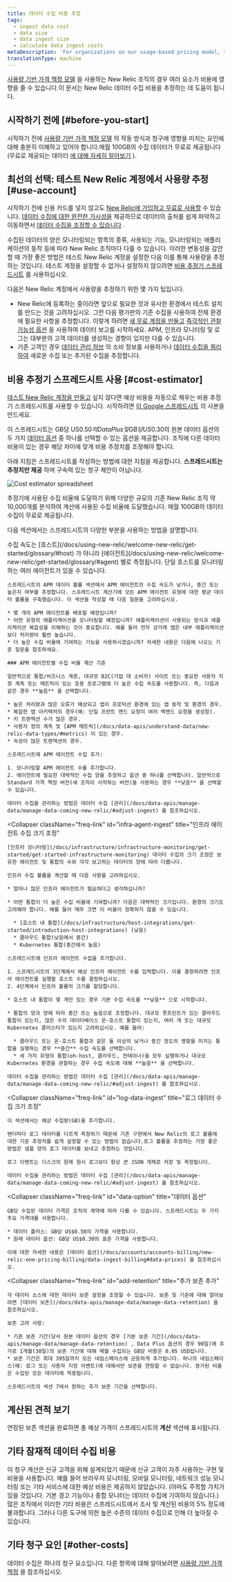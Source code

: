 ```yaml
---
title: 데이터 수집 비용 추정
tags:
  - ingest data cost
  - data size
  - data ingest size
  - calculate data ingest costs
metaDescription: 'For organizations on our usage-based pricing model, this doc helps you estimate the cost for data reported to New Relic.'
translationType: machine
---
```



[사용량 기반 가격 책정 모델](/docs/accounts/accounts-billing/new-relic-one-pricing-billing/new-relic-one-pricing-billing) 을 사용하는 New Relic 조직의 경우 여러 요소가 비용에 영향을 줄 수 있습니다.이 문서는 New Relic 데이터 수집 비용을 추정하는 데 도움이 됩니다.

## 시작하기 전에 [#before-you-start]

시작하기 전에 [사용량 기반 가격 책정 모델](/docs/accounts/accounts-billing/new-relic-one-pricing-billing/new-relic-one-pricing-billing) 의 작동 방식과 청구에 영향을 미치는 요인에 대해 충분히 이해하고 있어야 합니다.매월 100GB의 수집 데이터가 무료로 제공됩니다(무료로 제공되는 데이터 [에 대해 자세히 알아보기](/docs/accounts/accounts-billing/new-relic-one-pricing-billing/new-relic-one-pricing-billing/#free) ).

## 최선의 선택: 테스트 New Relic 계정에서 사용량 추정 [#use-account]

시작하기 전에 신용 카드를 넣지 않고도 [New Relic에 가입하고 무료로 사용할](https://newrelic.com/signup) 수 있습니다. [데이터 수집에 대한 완전한 가시성을](/docs/data-apis/manage-data/manage-data-coming-new-relic/#ui) 제공하므로 데이터의 출처를 쉽게 파악하고 이동하면서 [데이터 수집을 조정할 수 있습니다](/docs/data-apis/manage-data/manage-data-coming-new-relic/#adjust-ingest) .

수집된 데이터의 양은 모니터링되는 항목의 종류, 사용되는 기능, 모니터링되는 애플리케이션의 동작 등에 따라 New Relic 조직마다 다를 수 있습니다. 이러한 변동성을 감안할 때 가장 좋은 방법은 테스트 New Relic 계정을 설정한 다음 이를 통해 사용량을 추정하는 것입니다. 테스트 계정을 설정할 수 없거나 설정하지 않으려면 [비용 추정기 스프레드시트](#cost-estimator) 를 사용하십시오.

다음은 New Relic 계정에서 사용량을 추정하기 위한 몇 가지 팁입니다.

* New Relic에 등록하는 중이라면 앞으로 필요한 것과 유사한 환경에서 테스트 설치를 만드는 것을 고려하십시오. 그런 다음 평가판의 기준 수집을 사용하여 전체 환경에 필요한 사항을 추정합니다. 이렇게 하려면 [새 무료 계정을 만들고](https://newrelic.com/signup) [즉각적인 관찰 가능성 옵션](https://newrelic.com/instant-observability/) 을 사용하여 데이터 보고를 시작하세요. APM, 인프라 모니터링 및 로그는 대부분의 고객 데이터를 생성하는 경향이 있지만 다를 수 있습니다.
* 기존 고객인 경우 [데이터 관리 허브](/docs/data-apis/manage-data/manage-your-data/#where-to-find-the-data-management-hub) 의 소비 정보를 사용하거나 [데이터 수집을 쿼리하여](/docs/accounts/accounts-billing/new-relic-one-pricing-billing/usage-queries-alerts) 새로운 수집 또는 추가된 수집을 추정합니다.

## 비용 추정기 스프레드시트 사용 [#cost-estimator]

[테스트 New Relic 계정을 만들고](#use-account) 싶지 않다면 예상 비용을 자동으로 채우는 비용 추정기 스프레드시트를 사용할 수 있습니다. 시작하려면 [이 Google 스프레드시트](https://docs.google.com/spreadsheets/d/1natQ4YhmjDIH8YgkPblIRP2R8h07V4TNAw3EJDu91_g/edit?usp=sharing) 의 사본을 만드세요.

이 스프레드시트는 GB당 US$0.50의 Data Plus 및 GB당 US$0.30의 원본 데이터 옵션의 두 가지 [데이터 옵션](/docs/accounts/accounts-billing/new-relic-one-pricing-billing/data-ingest-billing#data-prices) 중 하나를 선택할 수 있는 옵션을 제공합니다. 조직에 다른 데이터 비용이 있는 경우 해당 차이에 맞게 비용 추정치를 조정해야 합니다.

아래 지침은 스프레드시트를 작성하는 방법에 대한 지침을 제공합니다. **스프레드시트는 추정치만 제공** 하며 구속력 있는 청구 제안이 아닙니다.

<img
  title="Cost estimator spreadsheet"
  alt="Cost estimator spreadsheet"
  src={newRelicDataIngestCostEstimator}
/>

추정기에 사용된 수집 비율에 도달하기 위해 다양한 규모의 기존 New Relic 조직 약 10,000개를 분석하여 계산에 사용된 수집 비율에 도달했습니다. 매월 100GB의 데이터 수집이 무료로 제공됩니다.

다음 섹션에서는 스프레드시트의 다양한 부분을 사용하는 방법을 설명합니다.

<CollapserGroup>
  <Collapser
    className="freq-link"
    id="apm-ingest-rates"
    title="APM 에이전트 수집 크기 조정"
  >
    수집 속도는 [호스트](/docs/using-new-relic/welcome-new-relic/get-started/glossary/#host) 가 아니라 [에이전트](/docs/using-new-relic/welcome-new-relic/get-started/glossary/#agent) 별로 측정됩니다. 단일 호스트를 모니터링하는 여러 에이전트가 있을 수 있습니다.

    스프레드시트의 APM 데이터 볼륨 섹션에서 APM 에이전트의 수집 속도가 낮거나, 중간 또는 높은지 여부를 추정합니다. 스프레드시트 계산기에 모든 APM 에이전트 유형에 대한 평균 데이터 볼륨을 구축했습니다. 이 섹션을 작성할 때 다음 질문을 고려하십시오.

    * 몇 개의 APM 에이전트를 배포할 예정입니까?
    * 어떤 유형의 애플리케이션을 모니터링할 예정입니까? 애플리케이션이 사용되는 방식과 애플리케이션 복잡성을 이해하는 것이 중요합니다. 예를 들어 전자 상거래 앱은 내부 애플리케이션보다 처리량이 훨씬 높습니다.
    * 더 높은 수집 비율에 기여하는 기능을 사용하시겠습니까? 자세한 내용은 다음에 나오는 기준 질문을 참조하세요.

    ### APM 에이전트별 수집 비율 계산 기준

    일반적으로 통합/비즈니스 계층, 대규모 B2C(기업 대 소비자) 사이트 또는 중요한 사용자 지정 계측 또는 메트릭이 있는 응용 프로그램에 더 높은 수집 속도를 사용합니다. 즉, 다음과 같은 경우 **높음** 을 선택합니다.

    * 높은 처리량과 많은 오류가 예상되고 앱이 프로덕션 환경에 있는 앱 동작 및 환경의 경우.
    * 복잡한 앱 아키텍처의 경우(예: 단일 프런트 엔드 요청이 여러 백엔드 요청을 생성함).
    * 키 트랜잭션 수가 많은 경우.
    * 사용자 정의 계측 및 [APM 메트릭](/docs/data-apis/understand-data/new-relic-data-types/#metrics) 이 있는 경우.
    * 속성이 많은 트랜잭션의 경우.

    스프레드시트에 APM 에이전트 수집 추가:

    1. 모니터링할 APM 에이전트 수를 추가합니다.
    2. 에이전트에 필요한 대략적인 수집 양을 추정하고 옵션 중 하나를 선택합니다. 일반적으로 Standard 가격 책정 버전(새 조직이 시작하는 버전)을 사용하는 경우 **낮음** 을 선택할 수 있습니다.

    데이터 수집을 관리하는 방법은 데이터 수집 [관리](/docs/data-apis/manage-data/manage-data-coming-new-relic/#adjust-ingest) 를 참조하십시오.
  </Collapser>

  <Collapser
    className="freq-link"
    id="infra-agent-ingest"
    title="인프라 에이전트 수집 크기 조정"
  >
    [인프라 모니터링](/docs/infrastructure/infrastructure-monitoring/get-started/get-started-infrastructure-monitoring) 데이터 수집의 크기 조정은 보유한 에이전트 및 통합의 수와 각각 보고하는 데이터의 양에 따라 다릅니다.

    인프라 수집 볼륨을 계산할 때 다음 사항을 고려하십시오.

    * 얼마나 많은 인프라 에이전트가 필요하다고 생각하십니까?

    * 어떤 통합이 더 높은 수집 비율에 기여합니까? 다음은 대략적인 크기입니다. 환경의 크기도 고려해야 합니다. 예를 들어 매우 크면 이 비율이 정확하지 않을 수 있습니다.

      * [호스트 내 통합](/docs/infrastructure/host-integrations/get-started/introduction-host-integrations) (낮음)
      * 클라우드 통합(낮음에서 중간)
      * Kubernetes 통합(중간에서 높음)

    스프레드시트에 인프라 에이전트 수집을 추가합니다.

    1. 스프레드시트의 3단계에서 예상 인프라 에이전트 수를 입력합니다. 이를 결정하려면 인프라 에이전트를 실행할 호스트 수를 결정하십시오.
    2. 4단계에서 인프라 볼륨의 크기를 할당합니다.

    * 호스트 내 통합이 몇 개만 있는 경우 기본 수집 속도를 **낮음** 으로 시작합니다.

    * 통합의 양과 양에 따라 중간 또는 높음으로 조정합니다. 대규모 풋프린트가 있는 클라우드 통합이 있는지, 많은 수의 데이터베이스 온-호스트 통합이 있는지, 여러 개 또는 대규모 Kubernetes 클러스터가 있는지 고려하십시오. 예를 들어:

      * 클라우드 또는 온-호스트 통합과 같은 둘 이상의 낮거나 중간 정도의 영향을 미치는 통합을 실행하는 경우 **중간** 수집 속도를 선택합니다.
      * 세 가지 유형의 통합(oh-host, 클라우드, 컨테이너)을 모두 실행하거나 대규모 Kubernetes 환경을 관찰하는 경우 수집 속도에 대해 **높음** 을 선택합니다.

    데이터 수집을 관리하는 방법은 데이터 수집 [관리](/docs/data-apis/manage-data/manage-data-coming-new-relic/#adjust-ingest) 를 참조하십시오.
  </Collapser>

  <Collapser
    className="freq-link"
    id="log-data-ingest"
    title="로그 데이터 수집 크기 조정"
  >
    이 섹션에서는 예상 수집량(GB)을 추가합니다.

    벤더마다 로그 데이터를 다르게 측정하기 때문에 기존 구현에서 New Relic의 로그 볼륨에 대한 기준 추정치를 쉽게 설정할 수 있는 방법이 없습니다.로그 볼륨을 추정하는 가장 좋은 방법은 샘플 양의 로그 데이터를 보내고 추정하는 것입니다.

    로그 이벤트는 디스크의 원래 원시 로그보다 항상 큰 JSON 개체로 저장 및 측정됩니다.

    데이터 수집을 관리하는 방법은 데이터 수집 [관리](/docs/data-apis/manage-data/manage-data-coming-new-relic/#adjust-ingest) 를 참조하십시오.
  </Collapser>

  <Collapser
    className="freq-link"
    id="data-option"
    title="데이터 옵션"
  >
    GB당 수집된 데이터 가격은 조직의 계약에 따라 다를 수 있습니다. 스프레드시트는 두 가지 주요 가격대를 사용합니다.

    * 데이터 플러스: GB당 US$0.50의 가격을 사용합니다.
    * 원래 데이터 옵션: GB당 US$0.30의 표준 가격을 사용합니다.

    이에 대한 자세한 내용은 [데이터 옵션](/docs/accounts/accounts-billing/new-relic-one-pricing-billing/data-ingest-billing#data-prices) 을 참조하십시오.
  </Collapser>

  <Collapser
    className="freq-link"
    id="add-retention"
    title="추가 보존 추가"
  >
    각 데이터 소스에 대한 데이터 보존 설정을 조정할 수 있습니다. 보존 및 기준에 대해 알아보려면 [데이터 보존](/docs/data-apis/manage-data/manage-data-retention) 을 참조하십시오.

    보존 고려 사항:

    * 기존 보존 기간(당사 원본 데이터 옵션의 경우 [기본 보존 기간](/docs/data-apis/manage-data/manage-data-retention) , Data Plus 옵션의 경우 90일)에 추가로 1개월(30일)의 보존 기간에 대해 매월 수집되는 GB당 비용은 0.05 USD입니다.
    * 보존 기간은 최대 395일까지 모든 네임스페이스에 균등하게 추가됩니다. 하나의 네임스페이스(예: 로그 또는 사용자 지정 이벤트)에 대해서만 보존을 연장할 수 없습니다. 증가된 비율은 수집된 모든 데이터에 적용됩니다.

    스프레드시트의 섹션 7에서 원하는 추가 보존 기간을 선택합니다.
  </Collapser>
</CollapserGroup>

## 계산된 견적 보기

연장된 보존 섹션을 완료하면 총 예상 가격이 스프레드시트의 **계산** 섹션에 표시됩니다.

## 기타 잠재적 데이터 수집 비용

이 청구 계산은 신규 고객을 위해 설계되었기 때문에 신규 고객이 자주 사용하는 구현 및 비용을 사용합니다. 예를 들어 브라우저 모니터링, 모바일 모니터링, 네트워크 성능 모니터링 또는 기타 서비스에 대한 예상 비용은 제공하지 않았습니다. (아마도 주목할 가치가 있을 것입니다. 기본 경고 기능이나 종합 모니터는 데이터 수집에 기여하지 않습니다.) 많은 조직에서 이러한 기타 비용은 스프레드시트에서 조사 및 계산된 비용의 5% 정도에 불과합니다. 그러나 다른 도구에 의한 높은 수준의 데이터 수집으로 인해 더 높아질 수 있습니다.

## 기타 청구 요인 [#other-costs]

데이터 수집은 하나의 청구 요소입니다. 다른 항목에 대해 알아보려면 [사용량 기반 가격 책정](/docs/accounts/accounts-billing/new-relic-one-pricing-billing/new-relic-one-pricing-billing) 을 참조하십시오.